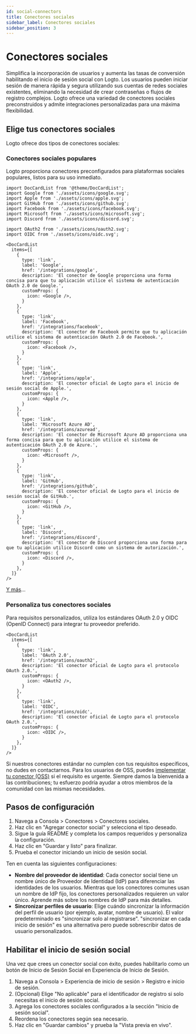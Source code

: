 ```yaml
---
id: social-connectors
title: Conectores sociales
sidebar_label: Conectores sociales
sidebar_position: 3
---
```


# Conectores sociales

Simplifica la incorporación de usuarios y aumenta las tasas de conversión habilitando el inicio de sesión social con Logto. Los usuarios pueden iniciar sesión de manera rápida y segura utilizando sus cuentas de redes sociales existentes, eliminando la necesidad de crear contraseñas o flujos de registro complejos. Logto ofrece una variedad de conectores sociales preconstruidos y admite integraciones personalizadas para una máxima flexibilidad.

## Elige tus conectores sociales

Logto ofrece dos tipos de conectores sociales:

### Conectores sociales populares

Logto proporciona conectores preconfigurados para plataformas sociales populares, listos para su uso inmediato.

```mdx-code-block
import DocCardList from '@theme/DocCardList';
import Google from './assets/icons/google.svg';
import Apple from './assets/icons/apple.svg';
import GitHub from './assets/icons/github.svg';
import Facebook from './assets/icons/facebook.svg';
import Microsoft from './assets/icons/microsoft.svg';
import Discord from './assets/icons/discord.svg';

import OAuth2 from './assets/icons/oauth2.svg';
import OIDC from './assets/icons/oidc.svg';

<DocCardList
  items={[
    {
      type: 'link',
      label: 'Google',
      href: '/integrations/google',
      description: 'El conector de Google proporciona una forma concisa para que tu aplicación utilice el sistema de autenticación OAuth 2.0 de Google.',
      customProps: {
        icon: <Google />,
      }
    },
    {
      type: 'link',
      label: 'Facebook',
      href: '/integrations/facebook',
      description: 'El conector de Facebook permite que tu aplicación utilice el sistema de autenticación OAuth 2.0 de Facebook.',
      customProps: {
        icon: <Facebook />,
      }
    },
    {
      type: 'link',
      label: 'Apple',
      href: '/integrations/apple',
      description: 'El conector oficial de Logto para el inicio de sesión social de Apple.',
      customProps: {
        icon: <Apple />,
      }
    },
    {
      type: 'link',
      label: 'Microsoft Azure AD',
      href: '/integrations/azuread',
      description: 'El conector de Microsoft Azure AD proporciona una forma concisa para que tu aplicación utilice el sistema de autenticación OAuth 2.0 de Azure.',
      customProps: {
        icon: <Microsoft />,
      }
    },
    {
      type: 'link',
      label: 'GitHub',
      href: '/integrations/github',
      description: 'El conector oficial de Logto para el inicio de sesión social de GitHub.',
      customProps: {
        icon: <GitHub />,
      }
    },
    {
      type: 'link',
      label: 'Discord',
      href: '/integrations/discord',
      description: 'El conector de Discord proporciona una forma para que tu aplicación utilice Discord como un sistema de autorización.',
      customProps: {
        icon: <Discord />,
      }
    },
  ]}
/>
```

[Y más](/integrations)...

### Personaliza tus conectores sociales

Para requisitos personalizados, utiliza los estándares OAuth 2.0 y OIDC (OpenID Connect) para integrar tu proveedor preferido.

```mdx-code-block
<DocCardList
  items={[
    {
      type: 'link',
      label: 'OAuth 2.0',
      href: '/integrations/oauth2',
      description: 'El conector oficial de Logto para el protocolo OAuth 2.0.',
      customProps: {
        icon: <OAuth2 />,
      }
    },
    {
      type: 'link',
      label: 'OIDC',
      href: '/integrations/oidc',
      description: 'El conector oficial de Logto para el protocolo OAuth 2.0.',
      customProps: {
        icon: <OIDC />,
      }
    },
  ]}
/>
```

Si nuestros conectores estándar no cumplen con tus requisitos específicos, no dudes en contactarnos. Para los usuarios de OSS, puedes [implementar tu conector (OSS)](/logto-oss/develop-your-connector) si el requisito es urgente. Siempre damos la bienvenida a las contribuciones; tu esfuerzo podría ayudar a otros miembros de la comunidad con las mismas necesidades.

## Pasos de configuración

1. Navega a <CloudLink to="/connectors/social">Consola > Conectores > Conectores sociales</CloudLink>.
2. Haz clic en "Agregar conector social" y selecciona el tipo deseado.
3. Sigue la guía README y completa los campos requeridos y personaliza la configuración.
4. Haz clic en "Guardar y listo" para finalizar.
5. Prueba el conector iniciando un inicio de sesión social.

Ten en cuenta las siguientes configuraciones:

- **Nombre del proveedor de identidad**: Cada conector social tiene un nombre único de Proveedor de Identidad (IdP) para diferenciar las identidades de los usuarios. Mientras que los conectores comunes usan un nombre de IdP fijo, los conectores personalizados requieren un valor único. Aprende más sobre los nombres de IdP para más detalles.
- **Sincronizar perfiles de usuario**: Elige cuándo sincronizar la información del perfil de usuario (por ejemplo, avatar, nombre de usuario). El valor predeterminado es "sincronizar solo al registrarse". "sincronizar en cada inicio de sesión" es una alternativa pero puede sobrescribir datos de usuario personalizados.

## Habilitar el inicio de sesión social

Una vez que crees un conector social con éxito, puedes habilitarlo como un botón de Inicio de Sesión Social en <CloudLink to="/sign-in-experience/sign-up-and-sign-in">Experiencia de Inicio de Sesión</CloudLink>.

1. Navega a <CloudLink to="/sign-in-experience/sign-up-and-sign-in">Consola > Experiencia de inicio de sesión > Registro e inicio de sesión</CloudLink>.
2. (Opcional) Elige "No aplicable" para el identificador de registro si solo necesitas el inicio de sesión social.
3. Agrega los conectores sociales configurados a la sección "Inicio de sesión social".
4. Reordena los conectores según sea necesario.
5. Haz clic en "Guardar cambios" y prueba la "Vista previa en vivo".

